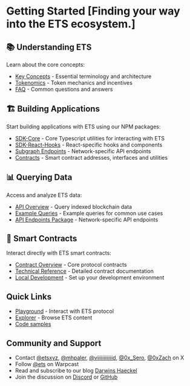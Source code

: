 # Getting Started [Finding your way into the ETS ecosystem.]



## 📚 Understanding ETS
Learn about the core concepts:
- [Key Concepts](/docs/key-concepts/overview) - Essential terminology and architecture
- [Tokenomics](/docs/tokenomics) - Token mechanics and incentives
- [FAQ](/docs/faq) - Common questions and answers

## 🏗️ Building Applications
Start building applications with ETS using our NPM packages:
- [SDK-Core](/docs/sdk-core/intro) - Core Typescript utilities for interacting with ETS
- [SDK-React-Hooks](/docs/sdk-react-hooks/intro) - React-specific hooks and components
- [Subgraph Endpoints](/docs/api/subgraph-endpoints/installation) - Network-specific API endpoints
- [Contracts](/docs/contracts/package/installation) - Smart contract addresses, interfaces and utilities

## 📊 Querying Data
Access and analyze ETS data:
- [API Overview](/docs/api/intro) - Query indexed blockchain data
- [Example Queries](/docs/api/examples) - Example queries for common use cases
- [API Endpoints Package](/docs/api/subgraph-endpoints/installation) - Network-specific API endpoints

## 🔧 Smart Contracts
Interact directly with ETS smart contracts:
- [Contract Overview](/docs/contracts/intro) - Core protocol contracts
- [Technical Reference](#TODO) - Detailed contract documentation
- [Local Development](/docs/guides/local-dev-quickstart) - Set up your development environment

## Quick Links
- [Playground](https://arbitrumsepolia.app.ets.xyz/playground/create-tagging-record) - Interact with ETS protocol
- [Explorer](https://app.ets.xyz) - Browse ETS content
- [Code samples](https://github.com/ethereum-tag-service/ets/tree/stage/examples)

## Community and Support

- Contact [@etsxyz](https://x.com/etsxyz), [@mhpaler](https://x.com/mhpaler), [@viiiiiiiiiiiid](https://x.com/viiiiiiiiiiiid), [@0x_Sero](https://x.com/@0x_Sero), [@0xZach](https://x.com/@0xZach) on X
- Follow [@ets](https://warpcast.com/ets) on Warpcast
- Read and subscribe to our blog [Darwins Haeckel](https://blog.ets.xyz)
- Join the discussion on [Discord](https://discord.gg/XGCq2k2eft) or [GitHub](https://github.com/ethereum-tag-service/ets/discussions)
